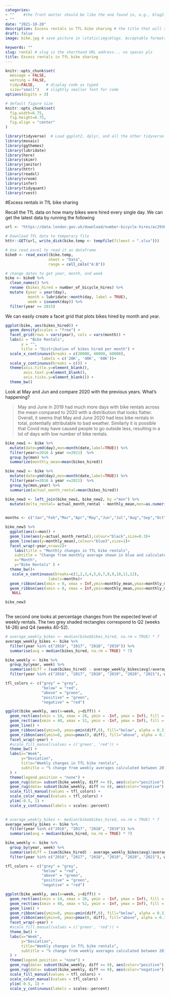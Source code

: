 ```yaml
---
categories:  
- ""    #the front matter should be like the one found in, e.g., blog2.md. It cannot be like the normal Rmd we used
- ""
date: "2021-10-20"
description: Excess rentals in TfL bike sharing # the title that will show up once someone gets to this page
draft: false
image: bike.jpg # save picture in \static\img\blogs. Acceptable formats= jpg, jpeg, or png . Your iPhone pics wont work

keywords: ""
slug: rental # slug is the shorthand URL address... no spaces plz
title: Excess rentals in TfL bike sharing
---
```




```r
knitr::opts_chunk$set(
  message = FALSE, 
  warning = FALSE, 
  tidy=FALSE,     # display code as typed
  size="small")   # slightly smaller font for code
options(digits = 3)

# default figure size
knitr::opts_chunk$set(
  fig.width=6.75, 
  fig.height=6.75,
  fig.align = "center"
)
```


```r
library(tidyverse)  # Load ggplot2, dplyr, and all the other tidyverse packages
library(mosaic)
library(ggthemes)
library(lubridate)
library(here)
library(skimr)
library(janitor)
library(httr)
library(readxl)
library(vroom)
library(infer)
library(tidyquant)
library(rvest)
```

#Excess rentals in TfL bike sharing

Recall the TfL data on how many bikes were hired every single day. We can get the latest data by running the following

```r
url <- "https://data.london.gov.uk/download/number-bicycle-hires/ac29363e-e0cb-47cc-a97a-e216d900a6b0/tfl-daily-cycle-hires.xlsx"

# Download TFL data to temporary file
httr::GET(url, write_disk(bike.temp <- tempfile(fileext = ".xlsx")))

# Use read_excel to read it as dataframe
bike0 <- read_excel(bike.temp,
                   sheet = "Data",
                   range = cell_cols("A:B"))

# change dates to get year, month, and week
bike <- bike0 %>% 
  clean_names() %>% 
  rename (bikes_hired = number_of_bicycle_hires) %>% 
  mutate (year = year(day),
          month = lubridate::month(day, label = TRUE),
          week = isoweek(day)) %>% 
  filter(year >= 2015)
```



We can easily create a facet grid that plots bikes hired by month and year.


```r
ggplot(bike, aes(bikes_hired)) +
  geom_density(scales = "free") +
  facet_grid(rows = vars(year), cols = vars(month)) +
  labs(x = "Bike Rentals",
       y = "",
       title = "Distribution of bikes hired per month") +
  scale_x_continuous(breaks = c(20000, 40000, 60000), 
                labels = c('20K', '40K', '60K'))+
  scale_y_continuous(breaks = c()) +
  theme(axis.title.y=element_blank(),
        axis.text.y=element_blank(),
        axis.ticks.y=element_blank()) +
  theme_bw()
```

Look at May and Jun and compare 2020 with the previous years. What's happening?

> May and June in 2019 had much more days with bike rentals across the mean compared to 2020 with a distribution that looks flatter. Overall, it seems that May and June 2020 had less bike rentals in total, potentially attributable to bad weather. Similarly it is possible that Covid may have caused people to go outside less, resulting in a lot of days with low number of bike rentals.

```r
bike_new1 <- bike %>% 
  mutate(date=ymd(day),mon=month(date,label=TRUE)) %>%
  filter(year>=2016 & year <=2021)  %>%
  group_by(mon) %>%
  summarize(monthly_mean=mean(bikes_hired)) 

bike_new2 <- bike %>%
  mutate(date=ymd(day),mon=month(date,label=TRUE)) %>%
  filter(year>=2016 & year <=2021)  %>%
  group_by(mon,year) %>%
  summarize(actual_month_rental=mean(bikes_hired))

bike_new3 <- left_join(bike_new1, bike_new2, by ="mon") %>% 
  mutate(delta_rental= actual_month_rental - monthly_mean,mon=as.numeric(mon))
   

months <- c("Jan","Feb","Mar","Apr","May","Jun","Jul","Aug","Sep","Oct","Nov","Dec")

bike_new3 %>%
  ggplot(aes(x=mon)) +
  geom_line(aes(y=actual_month_rental),colour="black",size=0.3)+
  geom_line(aes(y=monthly_mean),colour="blue3",size=1)+
  facet_wrap(~year,nrow=2)+
    labs(title = "Monthly changes in TfL bike rentals", 
    subtitle = "Change from monthly average shown in blue and calculated between 2016-2019",   caption= "Source: TfL, London Data Store",
    x="Month", 
    y="Bike Rentals" ) +
  theme_bw()+
   scale_x_continuous(breaks=c(1,2,3,4,5,6,7,8,9,10,11,12),
                   labels=months)+
  geom_ribbon(aes(xmin = 0, xmax = Inf,ymin=monthly_mean,ymax=monthly_mean+ifelse(actual_month_rental>monthly_mean, actual_month_rental-monthly_mean, 0)),fill="green",alpha=0.4)+
  geom_ribbon(aes(xmin = 0, xmax = Inf,ymin=monthly_mean,ymax=monthly_mean+ifelse(actual_month_rental>monthly_mean, 0,actual_month_rental-monthly_mean)),fill="red",alpha=0.4) +
   NULL

bike_new3
  
```

The second one looks at percentage changes from the expected level of weekly rentals. The two grey shaded rectangles correspond to Q2 (weeks 14-26) and Q4 (weeks 40-52).

```r
# average_weekly_bikes <- median(bike$bikes_hired, na.rm = TRUE) * 7
average_weekly_bikes <- bike %>% 
  filter(year %in% c("2016", "2017", "2018", "2019")) %>% 
  summarise(avg = median(bikes_hired, na.rm = TRUE) * 7)

bike_weekly <- bike %>% 
  group_by(year, week) %>% 
  summarise(diff = (sum(bikes_hired) - average_weekly_bikes$avg)/average_weekly_bikes$avg) %>% 
  filter(year %in% c("2016", "2017", "2018", "2019", "2020", "2021"), week <= 52)

tfl_colors <- c("grey" = "grey",
                "below" = "red",
                "above" = "green",
                "positive" = "green",
                "negative" = "red")

ggplot(bike_weekly, aes(x=week, y=diff)) +
  geom_rect(aes(xmin = 14, xmax = 26, ymin = -Inf, ymax = Inf), fill = "grey", alpha = 0.01) +
  geom_rect(aes(xmin = 40, xmax = 52, ymin = -Inf, ymax = Inf), fill = "grey", alpha = 0.01) +
  geom_line() +
  geom_ribbon(aes(ymin=0, ymax=pmin(diff,0), fill="below", alpha = 0.3)) +
  geom_ribbon(aes(ymin=0, ymax=pmax(0, diff), fill="above", alpha = 0.3)) +
  facet_wrap(~year) +
  #scale_fill_manual(values = c('green', 'red')) +
  theme_bw() +
  labs(x="Week",
       y="Deviation",
       title="Weekly changes in TfL bike rentals",
       subtitle = "% change from weekly averages calculated between 2010-2021"
  ) +
  theme(legend.position = "none") +
  geom_rug(data= subset(bike_weekly, diff >= 0), aes(color="positive"), sides="b") +
  geom_rug(data= subset(bike_weekly, diff <= 0), aes(color="negative"), sides="b") +
  scale_fill_manual(values = tfl_colors) +
  scale_color_manual(values = tfl_colors) +
  ylim(-0.5, 1) +
  scale_y_continuous(labels = scales::percent)
  
```

```r
# average_weekly_bikes <- median(bike$bikes_hired, na.rm = TRUE) * 7
average_weekly_bikes <- bike %>% 
  filter(year %in% c("2016", "2017", "2018", "2019")) %>% 
  summarise(avg = median(bikes_hired, na.rm = TRUE) * 7)

bike_weekly <- bike %>% 
  group_by(year, week) %>% 
  summarise(diff = (sum(bikes_hired) - average_weekly_bikes$avg)/average_weekly_bikes$avg) %>% 
  filter(year %in% c("2016", "2017", "2018", "2019", "2020", "2021"), week <= 52)

tfl_colors <- c("grey" = "grey",
                "below" = "red",
                "above" = "green",
                "positive" = "green",
                "negative" = "red")

ggplot(bike_weekly, aes(x=week, y=diff)) +
  geom_rect(aes(xmin = 14, xmax = 26, ymin = -Inf, ymax = Inf), fill = "grey", alpha = 0.01) +
  geom_rect(aes(xmin = 40, xmax = 52, ymin = -Inf, ymax = Inf), fill = "grey", alpha = 0.01) +
  geom_line() +
  geom_ribbon(aes(ymin=0, ymax=pmin(diff,0), fill="below", alpha = 0.3)) +
  geom_ribbon(aes(ymin=0, ymax=pmax(0, diff), fill="above", alpha = 0.3)) +
  facet_wrap(~year) +
  #scale_fill_manual(values = c('green', 'red')) +
  theme_bw() +
  labs(x="Week",
       y="Deviation",
       title="Weekly changes in TfL bike rentals",
       subtitle = "% change from weekly averages calculated between 2010-2021"
  ) +
  theme(legend.position = "none") +
  geom_rug(data= subset(bike_weekly, diff >= 0), aes(color="positive"), sides="b") +
  geom_rug(data= subset(bike_weekly, diff <= 0), aes(color="negative"), sides="b") +
  scale_fill_manual(values = tfl_colors) +
  scale_color_manual(values = tfl_colors) +
  ylim(-0.5, 1) +
  scale_y_continuous(labels = scales::percent)
  

  

```
